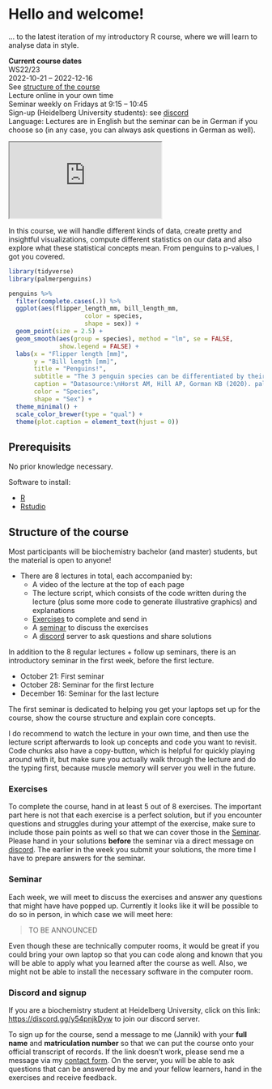 # Hello and welcome! {- #welcome}

... to the latest iteration of my introductory R course, where we will learn to analyse data in style.

::: { .alert .alert-secondary}
**Current course dates**\
WS22/23\
2022-10-21 -- 2022-12-16\
See [structure of the course](#structure)\
Lecture online in your own time\
Seminar weekly on Fridays at 9:15 – 10:45\
Sign-up (Heidelberg University students): see [discord](#discord)\
Language: Lectures are in English but the seminar can be in German if you choose so
(in any case, you can always ask questions in German as well).
:::

::: {.video-container}
<iframe class="video" src="https://www.youtube.com/embed/GguzPRquTLI?vq=hd1080" allowfullscreen></iframe>
:::

In this course, we will handle different kinds of data, create pretty and insightful visualizations, compute different statistics on our data and also explore what these statistical concepts mean.
From penguins to p-values, I got you covered.

```r
library(tidyverse)
library(palmerpenguins)

penguins %>%
  filter(complete.cases(.)) %>% 
  ggplot(aes(flipper_length_mm, bill_length_mm,
                     color = species,
                     shape = sex)) +
  geom_point(size = 2.5) +
  geom_smooth(aes(group = species), method = "lm", se = FALSE,
              show.legend = FALSE) +
  labs(x = "Flipper length [mm]",
       y = "Bill length [mm]",
       title = "Penguins!",
       subtitle = "The 3 penguin species can be differentiated by their flipper- and bill-lengths.",
       caption = "Datasource:\nHorst AM, Hill AP, Gorman KB (2020). palmerpenguins:\nPalmer Archipelago (Antarctica) penguin data.\nR package version 0.1.0. https://allisonhorst.github.io/palmerpenguins/",
       color = "Species",
       shape = "Sex") +
  theme_minimal() +
  scale_color_brewer(type = "qual") +
  theme(plot.caption = element_text(hjust = 0))
```

## Prerequisits

No prior knowledge necessary.

Software to install:

- [R](https://cloud.r-project.org/)
- [Rstudio](https://www.rstudio.com/products/rstudio/download/#download)

## Structure of the course {#structure}

Most participants will be biochemistry bachelor (and master) students,
but the material is open to anyone!

- There are 8 lectures in total, each accompanied by:
  - A video of the lecture at the top of each page
  - The lecture script, which consists of the code written during the lecture
    (plus some more code to generate illustrative graphics) and explanations
  - [Exercises](#exe) to complete and send in
  - A [seminar] to discuss the exercises
  - A [discord](#discord) server to ask questions and share solutions

In addition to the 8 regular lectures + follow up seminars, there
is an introductory seminar in the first week, before the first lecture.

- October 21: First seminar
- October 28: Seminar for the first lecture
- December 16: Seminar for the last lecture

The first seminar is dedicated to helping you get your laptops set up for the course,
show the course structure and explain core concepts.

I do recommend to watch the lecture in your own time, and then use the lecture script afterwards to look up concepts and code you want to revisit.
Code chunks also have a copy-button, which is helpful for quickly playing around with it, but make sure you actually walk through the lecture and do the typing first,
because muscle memory will server you well in the future.

### Exercises {#exe}

To complete the course, hand in at least 5 out of 8 exercises.
The important part here is not that each exercise is a perfect solution,
but if you encounter questions and struggles during your attempt of the exercise, make sure to include those pain points as well so that we can cover those in the [Seminar].
Please hand in your solutions **before** the seminar via a direct message on [discord](#discord).
The earlier in the week you submit your solutions,
the more time I have to prepare answers for the seminar.

### Seminar

Each week, we will meet to discuss the exercises and answer any questions that might have have popped up.
Currently it looks like it will be possible to do so in person, in which case we will meet here: 

> TO BE ANNOUNCED

Even though these are technically computer rooms, it would be great if you could bring your own laptop so that you can code along and known that you will be able to apply what you learned after the course as well.
Also, we might not be able to install the necessary software in the computer room.

### Discord and signup {#discord}

If you are a biochemistry student at Heidelberg University, click on this link: <https://discord.gg/y54pnjkDyw> to join our discord server.

To sign up for the course, send a message to me (Jannik) with your **full name** and **matriculation number** so that we can put the course onto your official transcript of records.
If the link doesn't work, please send me a message via my [contact form](https://jmbuhr.de/contact).
On the server, you will be able to ask questions that can be answered by me and your fellow learners, hand in the exercises and receive feedback.


